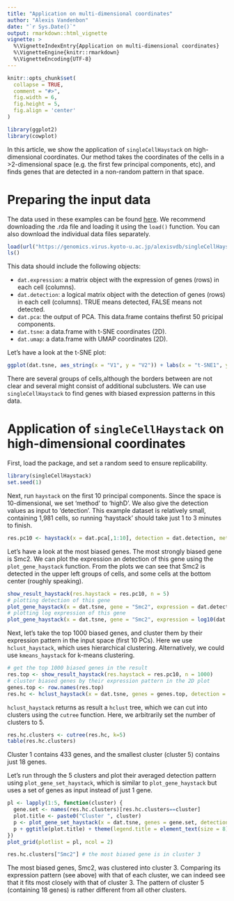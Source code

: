 ```yaml
---
title: "Application on multi-dimensional coordinates"
author: "Alexis Vandenbon"
date: "`r Sys.Date()`"
output: rmarkdown::html_vignette
vignette: >
  %\VignetteIndexEntry{Application on multi-dimensional coordinates}
  %\VignetteEngine{knitr::rmarkdown}
  %\VignetteEncoding{UTF-8}
---
```


```r
knitr::opts_chunk$set(
  collapse = TRUE,
  comment = "#>",
  fig.width = 6,
  fig.height = 5,
  fig.align = 'center'
)

library(ggplot2)
library(cowplot)
```


In this article, we show the application of `singleCellHaystack` on high-dimensional coordinates. Our method takes the coordinates of the cells in a >2-dimensional space (e.g. the first few principal components, etc), and finds genes that are detected in a non-random pattern in that space.

# Preparing the input data
The data used in these examples can be found [here](https://genomics.virus.kyoto-u.ac.jp/alexisvdb/singleCellHaystack/). We recommend downloading the .rda file and loading it using the `load()` function. You can also download the individual data files separately.

```r
load(url("https://genomics.virus.kyoto-u.ac.jp/alexisvdb/singleCellHaystack/tabula_muris_marrow_P7_2.rda"))
ls()
```

This data should include the following objects:

- `dat.expression`: a matrix object with the expression of genes (rows) in each cell (columns).
- `dat.detection`:  a logical matrix object with the detection of genes (rows) in each cell (columns). TRUE means detected, FALSE means not detected.
- `dat.pca`:        the output of PCA. This data.frame contains thefirst 50 pricipal components.
- `dat.tsne`:       a data.frame with t-SNE coordinates (2D).
- `dat.umap`:       a data.frame with UMAP coordinates (2D).

Let's have a look at the t-SNE plot:

```r
ggplot(dat.tsne, aes_string(x = "V1", y = "V2")) + labs(x = "t-SNE1", y = "t-SNE2") + geom_point()
```

There are several groups of cells,although the borders between are not clear and several might consist of additional subclusters. We can use `singleCellHaystack` to find genes with biased expression patterns in this data.

# Application of `singleCellHaystack` on high-dimensional coordinates

First, load the package, and set a random seed to ensure replicability.

```r
library(singleCellHaystack)
set.seed(1)

```
Next, run `haystack` on the first 10 principal components. Since the space is 10-dimensional, we set 'method' to 'highD'. We also give the detection values as input to 'detection'. This example dataset is relatively small, containing 1,981 cells, so running 'haystack' should take just 1 to 3 minutes to finish.

```r
res.pc10 <- haystack(x = dat.pca[,1:10], detection = dat.detection, method = "highD")
```

Let's have a look at the most biased genes. The most strongly biased gene is Smc2. We can plot the expression an detection of this gene using the `plot_gene_haystack` function. From the plots we can see that Smc2 is detected in the upper left groups of cells, and some cells at the bottom center (roughly speaking).

```r
show_result_haystack(res.haystack = res.pc10, n = 5)
# plotting detection of this gene
plot_gene_haystack(x = dat.tsne, gene = "Smc2", expression = dat.detection)
# plotting log expression of this gene
plot_gene_haystack(x = dat.tsne, gene = "Smc2", expression = log10(dat.expression)) 
```

Next, let's take the top 1000 biased genes, and cluster them by their expression pattern in the input space (first 10 PCs). Here we use `hclust_haystack`, which uses hierarchical clustering. Alternatively, we could use `kmeans_haystack` for k-means clustering.

```r
# get the top 1000 biased genes in the result
res.top <- show_result_haystack(res.haystack = res.pc10, n = 1000)
# cluster biased genes by their expression pattern in the 2D plot
genes.top <- row.names(res.top)
res.hc <- hclust_haystack(x = dat.tsne, genes = genes.top, detection = dat.detection)
```

`hclust_haystack` returns as result a `hclust` tree, which we can cut into clusters using the `cutree` function. Here, we arbitrarily set the number of clusters to 5.

```r
res.hc.clusters <- cutree(res.hc, k=5)
table(res.hc.clusters)
``` 

Cluster 1 contains 433 genes, and the smallest cluster (cluster 5) contains just 18 genes.

Let's run through the 5 clusters and plot their averaged detection pattern using `plot_gene_set_haystack`, which is similar to `plot_gene_haystack` but uses a set of genes as input instead of just 1 gene. 

```r
pl <- lapply(1:5, function(cluster) {
  gene.set <- names(res.hc.clusters)[res.hc.clusters==cluster]
  plot.title <- paste0("Cluster ", cluster)
  p <- plot_gene_set_haystack(x = dat.tsne, genes = gene.set, detection = dat.detection)
  p + ggtitle(plot.title) + theme(legend.title = element_text(size = 8))
})
plot_grid(plotlist = pl, ncol = 2)
```


```r
res.hc.clusters["Smc2"] # the most biased gene is in cluster 3
```
The most biased genes, Smc2, was clustered into cluster 3. Comparing its expression pattern (see above) with that of each cluster, we can indeed see that it fits most closely with that of cluster 3. The pattern of cluster 5 (containing 18 genes) is rather different from all other clusters.
